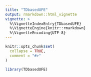 ```yaml
---
title: "TDbasedUFE"
output: rmarkdown::html_vignette
vignette: >
  %\VignetteIndexEntry{TDbasedUFE}
  %\VignetteEngine{knitr::rmarkdown}
  %\VignetteEncoding{UTF-8}
---
```


```r
knitr::opts_chunk$set(
  collapse = TRUE,
  comment = "#>"
)
```

```r
library(TDbasedUFE)
```
